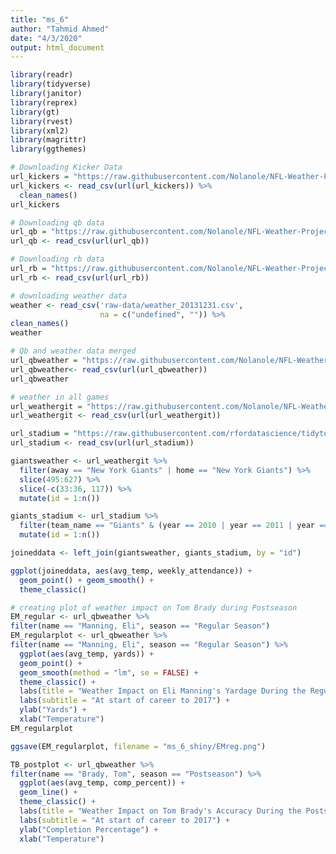 ```yaml
---
title: "ms_6"
author: "Tahmid Ahmed"
date: "4/3/2020"
output: html_document
---
```


```r
library(readr)
library(tidyverse)
library(janitor)
library(reprex)
library(gt)
library(rvest)
library(xml2)
library(magrittr)
library(ggthemes)
```

```r
# Downloading Kicker Data
url_kickers = "https://raw.githubusercontent.com/Nolanole/NFL-Weather-Project/master/Game_Logs_Kickers.csv"
url_kickers <- read_csv(url(url_kickers)) %>%
  clean_names()
url_kickers
```

```r
# Downloading qb data
url_qb = "https://raw.githubusercontent.com/Nolanole/NFL-Weather-Project/master/Game_Logs_Quarterback.csv"
url_qb <- read_csv(url(url_qb))
```

```r
# Downloading rb data
url_rb = "https://raw.githubusercontent.com/Nolanole/NFL-Weather-Project/master/Game_Logs_Runningback.csv"
url_rb <- read_csv(url(url_rb))
```

```r
# downloading weather data
weather <- read_csv('raw-data/weather_20131231.csv',
                    na = c("undefined", "")) %>%
clean_names()
weather
```

```r
# Qb and weather data merged
url_qbweather = "https://raw.githubusercontent.com/Nolanole/NFL-Weather-Project/master/QB_weather_cleaned.csv"
url_qbweather<- read_csv(url(url_qbweather))
url_qbweather
```

```r
# weather in all games 
url_weathergit = "https://raw.githubusercontent.com/Nolanole/NFL-Weather-Project/master/all_games_weather.csv"
url_weathergit <- read_csv(url(url_weathergit))
```

```r
url_stadium = "https://raw.githubusercontent.com/rfordatascience/tidytuesday/master/data/2020/2020-02-04/attendance.csv"
url_stadium <- read_csv(url(url_stadium))
```

```r

giantsweather <- url_weathergit %>%
  filter(away == "New York Giants" | home == "New York Giants") %>%
  slice(495:627) %>%
  slice(-c(33:36, 117)) %>%
  mutate(id = 1:n())

giants_stadium <- url_stadium %>%
  filter(team_name == "Giants" & (year == 2010 | year == 2011 | year == 2012 | year == 2013 | year == 2014 | year == 2015 | year == 2016 | year == 2017) & weekly_attendance != "NA") %>%
  mutate(id = 1:n())

```

```r

joineddata <- left_join(giantsweather, giants_stadium, by = "id")

ggplot(joineddata, aes(avg_temp, weekly_attendance)) +
  geom_point() + geom_smooth() +
  theme_classic() 

```





```r
# creating plot of weather impact on Tom Brady during Postseason
EM_regular <- url_qbweather %>%
filter(name == "Manning, Eli", season == "Regular Season")
EM_regularplot <- url_qbweather %>%
filter(name == "Manning, Eli", season == "Regular Season") %>%
  ggplot(aes(avg_temp, yards)) +
  geom_point() +
  geom_smooth(method = "lm", se = FALSE) +
  theme_classic() +
  labs(title = "Weather Impact on Eli Manning's Yardage During the Regular Season") +
  labs(subtitle = "At start of career to 2017") +
  ylab("Yards") +
  xlab("Temperature")
EM_regularplot
```

```r

ggsave(EM_regularplot, filename = "ms_6_shiny/EMreg.png")


```


```r
TB_postplot <- url_qbweather %>%
filter(name == "Brady, Tom", season == "Postseason") %>%
  ggplot(aes(avg_temp, comp_percent)) +
  geom_line() +
  theme_classic() +
  labs(title = "Weather Impact on Tom Brady's Accuracy During the Postseason") +
  labs(subtitle = "At start of career to 2017") +
  ylab("Completion Percentage") +
  xlab("Temperature")
```


